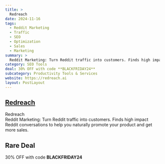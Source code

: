 ```yaml
---
title: >
  Redreach
date: 2024-11-16
tags:
  - Reddit Marketing
  - Traffic
  - SEO
  - Optimization
  - Sales
  - Marketing
summary: >
  Reddit Marketing: Turn Reddit traffic into customers. Finds high impact Reddit conversations to help you naturally promote your product and get more sales.
category: SEO Tools
deal: 30% OFF with code **BLACKFRIDAY24**
subcategory: Productivity Tools & Services
website: https://redreach.ai
layout: PostLayout
---
```


## [Redreach](https://redreach.ai)

Redreach <br/>
Reddit Marketing: Turn Reddit traffic into customers. Finds high impact Reddit conversations to help you naturally promote your product and get more sales.

## Rare Deal

30% OFF with code **BLACKFRIDAY24**
